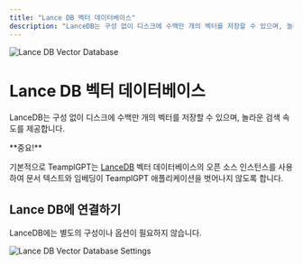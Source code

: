 ```yaml
---
title: "Lance DB 벡터 데이터베이스"
description: "LanceDB는 구성 없이 디스크에 수백만 개의 벡터를 저장할 수 있으며, 놀라운 검색 속도를 제공합니다."
---
```



<Image
  src="/images/anythingllm-setup/vector-database-configuration/local/lancedb/header-image.png"
  height={1080}
  width={1920}
  quality={100}
  alt="Lance DB Vector Database"
/>

# Lance DB 벡터 데이터베이스

LanceDB는 구성 없이 디스크에 수백만 개의 벡터를 저장할 수 있으며, 놀라운 검색 속도를 제공합니다.

<Callout type="info" emoji="️💡">
  **중요!**

  기본적으로 TeamplGPT는 [LanceDB](https://lancedb.com/) 벡터 데이터베이스의 오픈 소스 인스턴스를 사용하여 문서 텍스트와 임베딩이 TeamplGPT 애플리케이션을 벗어나지 않도록 합니다.
</Callout>

## Lance DB에 연결하기

LanceDB에는 별도의 구성이나 옵션이 필요하지 않습니다.

<Image
  src="/images/anythingllm-setup/vector-database-configuration/local/lancedb/lancedb-vectordb.png"
  height={1080}
  width={1920}
  quality={100}
  alt="Lance DB Vector Database Settings"
/>

